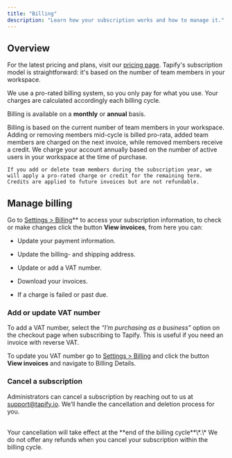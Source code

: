```yaml
---
title: "Billing"
description: "Learn how your subscription works and how to manage it."
---
```


## Overview

For the latest pricing and plans, visit our [pricing page](https://tapify.app/pricing). Tapify's subscription model is straightforward: it's based on the number of team members in your workspace.&#x20;

We use a pro-rated billing system, so you only pay for what you use. Your charges are calculated accordingly each billing cycle.

Billing is available on a **monthly** or **annual** basis.

<Tabs>
  <Tab title="Monthly">
    Billing is based on the current number of team members in your workspace. Adding or removing members mid-cycle is billed pro-rata, added team members are charged on the next invoice, while removed members receive a credit.
  </Tab>

  <Tab title="Annually">
    We charge your account annually based on the number of active users in your workspace at the time of purchase.

    If you add or delete team members during the subscription year, we will apply a pro-rated charge or credit for the remaining term. Credits are applied to future invoices but are not refundable.
  </Tab>
</Tabs>

## Manage  billing

Go to [Settings > Billing](https://tapify.app/settings/billing)\*\* to access your subscription information, to check or make changes click the button **View invoices**, from here you can:

* Update your payment information.

* Update the billing- and shipping address.

* Update or add a VAT number.

* Download your invoices.

* If a charge is failed or past due.

### Add or update VAT number

To add a VAT number, select the *“I’m purchasing as a business”* option on the checkout page when subscribing to Tapify. This is useful if you need an invoice with reverse VAT.&#x20;

To update you VAT number go to [Settings > Billing](https://tapify.app/settings/billing) and click the button **View invoices** and navigate to Billing Details.

### Cancel a subscription

Administrators can cancel a subscription by reaching out to us at [support@tapify.io](mailto:support@tapify.io). We’ll handle the cancellation and deletion process for you.

<br />

<Note>
  Your cancellation will take effect at the **end of the billing cycle**\*.\* We do not offer any refunds when you cancel your subscription within the billing cycle.
</Note>